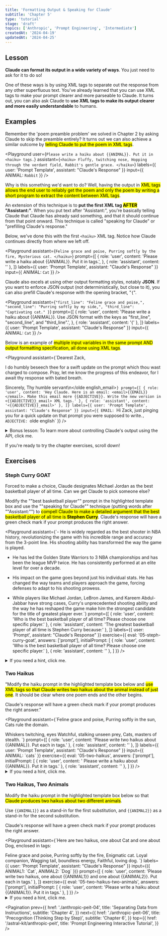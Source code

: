 ```yaml
---
title: 'Formatting Output & Speaking for Claude'
subtitle: 'Chapter 5'
type: 'tutorial'
stage: 'draft'
topics: ['Anthropic', 'Prompt Engineering', 'Intermediate']
createdAt: '2024-04-19'
updatedAt: '2024-04-25'
---
```


## Lesson

**Claude can format its output in a wide variety of ways**. You just need to ask for it to do so!

One of these ways is by using XML tags to separate out the response from any other superfluous text. You've already learned that you can use XML tags to make your prompt clearer and more parseable to Claude. It turns out, you can also ask Claude to **use XML tags to make its output clearer and more easily understandable** to humans.

## Examples

Remember the 'poem preamble problem' we solved in Chapter 2 by asking Claude to skip the preamble entirely? It turns out we can also achieve a similar outcome by <Mark>telling Claude to put the poem in XML tags</Mark>.

<Playground
  user={`Please write a haiku about {{ANIMAL}}. Put it in <haiku> tags.`}
  assistant={`<haiku>
Fluffy, twitching nose,
Hopping through the verdant field,
Rabbit's gentle grace.
</haiku>`}
  labels={{ user: 'Prompt Template', assistant: "Claude's Response" }}
  input={{ ANIMAL: `Rabbit` }}
/>

Why is this something we'd want to do? Well, having the output in <Mark>XML tags allows the end user to reliably get the poem and only the poem by writing a short program to extract the content between XML tags</Mark>.

An extension of this technique is to **put the first XML tag <Mark>AFTER</Mark> "Assistant:"**. When you put text after "Assistant:", you're basically telling Claude that Claude has already said something, and that it should continue from that point onward. This technique is called "speaking for Claude" or "prefilling Claude's response."

Below, we've done this with the first `<haiku>` XML tag. Notice how Claude continues directly from where we left off.

<Playground
  assistant={`Feline grace and poise,
Purring softly by the fire,
Mysterious cat.
</haiku>`}
  prompt={[
    {
      role: 'user',
      content: 'Please write a haiku about {{ANIMAL}}. Put it in <haiku> tags.',
    },
    { role: 'assistant', content: '<haiku>' },
  ]}
  labels={{ user: 'Prompt Template', assistant: "Claude's Response" }}
  input={{ ANIMAL: `Cat` }}
/>

Claude also excels at using other output formatting styles, notably **JSON**. If you want to enforce JSON output (not deterministically, but close to it), you can also prefill Claude's response with the opening bracket, "`{`".

<Playground
  assistant={`"first_line": "Feline grace and poise,",
  "second_line": "Purring softly by my side,",
  "third_line": "Captivating cat."
}`}
  prompt={[
    {
      role: 'user',
      content:
        'Please write a haiku about {{ANIMAL}}. Use JSON format with the keys as "first_line", "second_line", and "third_line".',
    },
    { role: 'assistant', content: '{' },
  ]}
  labels={{ user: 'Prompt Template', assistant: "Claude's Response" }}
  input={{ ANIMAL: `Cat` }}
/>

Below is an example of <Mark>multiple input variables in the same prompt AND output formatting specification, all done using XML tags</Mark>.

<Playground
  assistant={`Dearest Zack,

I do humbly beseech thee for a swift update on the prompt which thou wast charged to compose. Pray, let me know the progress of this endeavor, for I await thy response with bated breath.

Sincerely,
Thy humble servant\n</olde english_email>`}
  prompt={[
    { role: 'user', content: 'Hey Claude. Here is an email: <email>{{EMAIL}}</email>. Make this email more {{ADJECTIVE}}. Write the new version in <{{ADJECTIVE}}_email> XML tags.' },
    { role: 'assistant', content: '<{{ADJECTIVE}}_email>' },
  ]}
  labels={{ user: 'Prompt Template', assistant: "Claude's Response" }}
  input={{ EMAIL: `Hi Zack, just pinging you for a quick update on that prompt you were supposed to write.`, ADJECTIVE: `olde english` }}
/>

<Details>
  <summary>Bonus lesson: To learn more about controlling Claude's output using the API, click me.</summary>

If you are calling Claude through the API, you can pass the closing XML tag to the "stop_sequences" parameter to get Claude to stop sampling once it emits your desired tag. This can save money and time-to-last-token by eliminating Claude's concluding remarks after it's already given you the answer you care about.

</Details>

If you're ready to try the chapter exercises, scroll down!

## Exercises

### Steph Curry GOAT

Forced to make a choice, Claude designates Michael Jordan as the best basketball player of all time. Can we get Claude to pick someone else?

Modify the ""best basketball player"" prompt in the highlighted template box and use the ""speaking for Claude"" technique (putting words after ""Assistant:"") to <Mark>compell Claude to make a detailed argument that the best basketball player of all time is **Stephen Curry**</Mark>. Claude's response will have a green check mark if your prompt produces the right answer.

<Playground
  assistant={`- He is widely regarded as the best shooter in NBA history, revolutionizing the game with his incredible range and accuracy from the 3-point line. His shooting ability has transformed the way the game is played.

- He has led the Golden State Warriors to 3 NBA championships and has been the league MVP twice. He has consistently performed at an elite level for over a decade.

- His impact on the game goes beyond just his individual stats. He has changed the way teams and players approach the game, forcing defenses to adapt to his shooting prowess.

- While players like Michael Jordan, LeBron James, and Kareem Abdul-Jabbar have strong cases, Curry's unprecedented shooting ability and the way he has reshaped the game make him the strongest candidate for the title of greatest player ever.`}
  prompt={[
  { role: 'user', content: 'Who is the best basketball player of all time? Please choose one specific player.' },
  { role: 'assistant', content: 'The greatest basketball player of all time is Stephen Curry because:' },
  ]}
  labels={{ user: 'Prompt', assistant: "Claude's Response" }}
  exercise={{
    eval: '05-steph-curry-goat',
    answers: ['prompt'],
    initialPrompt: [
      { role: 'user', content: 'Who is the best basketball player of all time? Please choose one specific player.' },
      { role: 'assistant', content: '' },
    ]
  }}
  />

<Details>
  <summary>If you need a hint, click me.</summary>

<Mark>Write more words</Mark> in Claude's voice to steer Claude to act the way you
want it to. For instance, instead of "Stephen Curry is the best because," you could
write "Stephen Curry is the best and here are three reasons why. 1:"

This exercise is looking for a response that includes any reason why Stephen Curry is GOAT.

</Details>

### Two Haikus

"Modify the haiku prompt in the highlighted template box below and <Mark>use XML tags so that Claude writes two haikus about the animal instead of just one</Mark>. It should be clear where one poem ends and the other begins.

Claude's response will have a green check mark if your prompt produces the right answer."

<Playground
  assistant={`Feline grace and poise,
Purring softly in the sun,
Cats rule the domain.
</haiku>

<haiku>
Whiskers twitching, eyes
Watchful, stalking unseen prey,
Cats, masters of stealth.
</haiku>`}
  prompt={[
    { role: 'user', content: 'Please write two haikus about {{ANIMAL}}. Put each in <haiku> tags.' },
    { role: 'assistant', content: '<haiku>' },
  ]}
  labels={{ user: 'Prompt Template', assistant: "Claude's Response" }}
  input={{ ANIMAL: `cats` }}
  exercise={{
    eval: '05-two-haikus',
    answers: ['prompt'],
    initialPrompt: [
      { role: 'user', content: ' Please write a haiku about {{ANIMAL}}. Put it in <haiku> tags.' },
      { role: 'assistant', content: '<haiku>' },
    ]
  }}
/>

<Details>
  <summary>If you need a hint, click me.</summary>

Start simple. Currently, the prompt asks Claude for one haiku. You can change that and ask for two (or even more). Then if you run into formatting issues, change your prompt to fix that after you've already gotten Claude to write more than one haiku.

This exercise is looking for a response that contains exactly two haikus.

</Details>

### Two Haikus, Two Animals

Modify the haiku prompt in the highlighted template box below so that <Mark>Claude produces two haikus about two different animals</Mark>.

Use `{{ANIMAL1}}` as a stand-in for the first substitution, and `{{ANIMAL2}}` as a stand-in for the second substitution.

Claude's response will have a green check mark if your prompt produces the right answer.

<Playground
  assistant={`Here are two haikus, one about Cat and one about Dog, enclosed in <haiku> tags:

<haiku>
  Feline grace and poise, Purring softly by the fire, Enigmatic cat.
</haiku>

<haiku>
Loyal companion,
Wagging tail, boundless energy,
Faithful, loving dog.
</haiku>`}
  labels={{ user: 'Prompt Template', assistant: "Claude's Response" }}
  input={({ ANIMAL1: `Cat`, ANIMAL2: `Dog` })}
  prompt={[
    { role: 'user', content: 'Please write two haikus, one about {{ANIMAL1}} and one about {{ANIMAL2}}. Put each in <haiku> tags.' },
  ]}
  exercise={{
    eval: '05-two-haikus-two-animals',
    answers: ['prompt'],
    initialPrompt: [
      { role: 'user', content: 'Please write a haiku about {{ANIMAL1}}. Put it in <haiku> tags.' },
    ]
  }}
/>

<Details>
  <summary>If you need a hint, click me.</summary>

It's helpful to break this exercise down to several steps.

1. Modify the initial prompt template so that <Mark>Claude writes two poems</Mark>.
2. Give Claude indicators as to what the poems will be about, but instead of writing in the subjects directly (e.g., dog, cat, etc.), <Mark>replace those subjects with the keywords "`{{ANIMAL1}}`" and "`{{ANIMAL2}}`"</Mark>.
3. Check to make sure your `{{bracket}}` tags are spelled correctly with the exact formatting given.

This exercise is looking for a response that contains a haiku about cats and dogs.

</Details>

<Pagination
  prev={{
    href: './anthropic-peit-04',
    title: 'Separating Data from Instructions',
    subtitle: 'Chapter 4',
  }}
  next={{
    href: './anthropic-peit-06',
    title: 'Precognition (Thinking Step by Step)',
    subtitle: 'Chapter 6',
  }}
  top={{
    href: '/astral-kit/anthropic-peit',
    title: 'Prompt Engineering Interactive Tutorial',
  }}
/>
